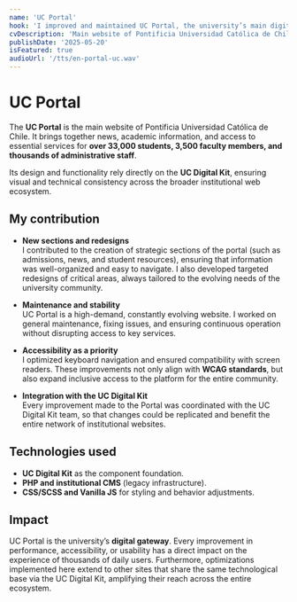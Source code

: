```yaml
---
name: 'UC Portal'
hook: 'I improved and maintained UC Portal, the university’s main digital access point, by integrating new sections, optimizing performance, and enhancing accessibility.'
cvDescription: 'Main website of Pontificia Universidad Católica de Chile. Development and optimization of key features for students, faculty, and administrative staff.'
publishDate: '2025-05-20'
isFeatured: true
audioUrl: '/tts/en-portal-uc.wav'
---
```


# UC Portal

The **UC Portal** is the main website of Pontificia Universidad Católica de Chile. It brings together news, academic information, and access to essential services for **over 33,000 students, 3,500 faculty members, and thousands of administrative staff**.

Its design and functionality rely directly on the **UC Digital Kit**, ensuring visual and technical consistency across the broader institutional web ecosystem.

## My contribution

- **New sections and redesigns**  
  I contributed to the creation of strategic sections of the portal (such as admissions, news, and student resources), ensuring that information was well-organized and easy to navigate. I also developed targeted redesigns of critical areas, always tailored to the evolving needs of the university community.

- **Maintenance and stability**  
  UC Portal is a high-demand, constantly evolving website. I worked on general maintenance, fixing issues, and ensuring continuous operation without disrupting access to key services.

- **Accessibility as a priority**  
  I optimized keyboard navigation and ensured compatibility with screen readers. These improvements not only align with **WCAG standards**, but also expand inclusive access to the platform for the entire community.

- **Integration with the UC Digital Kit**  
  Every improvement made to the Portal was coordinated with the UC Digital Kit team, so that changes could be replicated and benefit the entire network of institutional websites.

## Technologies used

- **UC Digital Kit** as the component foundation.
- **PHP and institutional CMS** (legacy infrastructure).
- **CSS/SCSS and Vanilla JS** for styling and behavior adjustments.

## Impact

UC Portal is the university’s **digital gateway**. Every improvement in performance, accessibility, or usability has a direct impact on the experience of thousands of daily users. Furthermore, optimizations implemented here extend to other sites that share the same technological base via the UC Digital Kit, amplifying their reach across the entire ecosystem.
